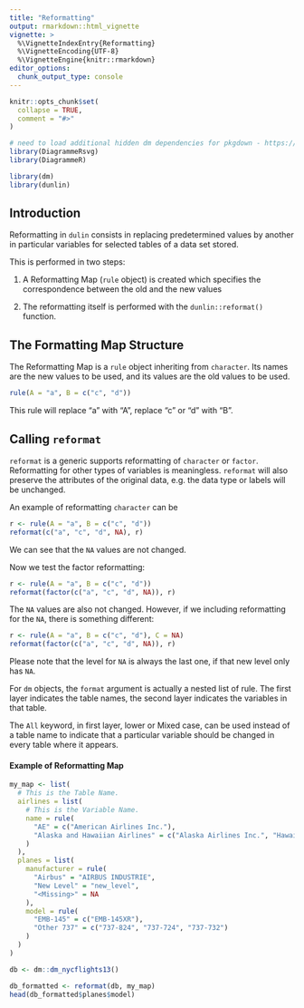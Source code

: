 ```yaml
---
title: "Reformatting"
output: rmarkdown::html_vignette
vignette: >
  %\VignetteIndexEntry{Reformatting}
  %\VignetteEncoding{UTF-8}
  %\VignetteEngine{knitr::rmarkdown}
editor_options:
  chunk_output_type: console
---
```


```r
knitr::opts_chunk$set(
  collapse = TRUE,
  comment = "#>"
)

# need to load additional hidden dm dependencies for pkgdown - https://github.com/cynkra/dm/blob/v1.0.0/R/pkgdown.R#L17
library(DiagrammeRsvg)
library(DiagrammeR)

library(dm)
library(dunlin)
```

## Introduction

Reformatting in `dulin` consists in replacing predetermined values by another in particular variables for selected
tables of a data set stored.

This is performed in two steps:

1. A Reformatting Map (`rule` object) is created which specifies the correspondence between the old and the new values

2. The reformatting itself is performed with the `dunlin::reformat()` function.

## The Formatting Map Structure

The Reformatting Map is a `rule` object inheriting from `character`.
Its names are the new values to be used, and its values are the old values to be used.

```r
rule(A = "a", B = c("c", "d"))
```

This rule will replace "a" with "A", replace "c" or "d" with "B".

## Calling `reformat`

`reformat` is a generic supports reformatting of `character` or `factor`. Reformatting for
other types of variables is meaningless. `reformat` will also preserve the attributes of the
original data, e.g. the data type or labels will be unchanged.

An example of reformatting `character` can be
```r
r <- rule(A = "a", B = c("c", "d"))
reformat(c("a", "c", "d", NA), r)
```

We can see that the `NA` values are not changed.

Now we test the factor reformatting:
```r
r <- rule(A = "a", B = c("c", "d"))
reformat(factor(c("a", "c", "d", NA)), r)
```

The `NA` values are also not changed.
However, if we including reformatting for the `NA`, there is something different:

```r
r <- rule(A = "a", B = c("c", "d"), C = NA)
reformat(factor(c("a", "c", "d", NA)), r)
```

Please note that the level for `NA` is always the last one, if that new level only has `NA`.

For `dm` objects, the `format` argument is actually a nested list of rule.
The first layer indicates the table names, the second layer indicates the variables in that table.

The `All` keyword, in first layer, lower or Mixed case, can be used instead of a table name to
indicate that a particular variable should be changed in every table where it appears.

#### Example of Reformatting Map

```r
my_map <- list(
  # This is the Table Name.
  airlines = list(
    # This is the Variable Name.
    name = rule(
      "AE" = c("American Airlines Inc."),
      "Alaska and Hawaiian Airlines" = c("Alaska Airlines Inc.", "Hawaiian Airlines Inc.")
    )
  ),
  planes = list(
    manufacturer = rule(
      "Airbus" = "AIRBUS INDUSTRIE",
      "New Level" = "new_level",
      "<Missing>" = NA
    ),
    model = rule(
      "EMB-145" = c("EMB-145XR"),
      "Other 737" = c("737-824", "737-724", "737-732")
    )
  )
)

db <- dm::dm_nycflights13()

db_formatted <- reformat(db, my_map)
head(db_formatted$planes$model)
```
